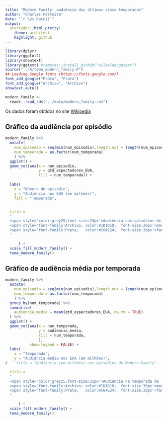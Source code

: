 ```yaml
---
title: "Modern Family: audiência das últimas cinco temporadas"
author: "Charles Ferreira"
date: "`r Sys.Date()`"
output:
  prettydoc::html_pretty:
    theme: architect
    highlight: github
---
```


```r
library(dplyr)
library(ggplot2)
library(showtext)
library(ggtext) #remotes::install_github("wilkelab/ggtext")
source("../R/tema_modern_family.R")
## Loading Google fonts (https://fonts.google.com/)
font_add_google("Prata", "Prata")
font_add_google("Archivo", "Archivo")
showtext_auto()
```


```r
modern_family <- 
  readr::read_rds("../data/modern_family.rds")
```

Os dados foram obtidos no site [Wikipedia](https://en.wikipedia.org/wiki/List_of_Modern_Family_episodes)

## Gráfico da audiência por episódio 

```r
modern_family %>%
  mutate(
    num_episodio = seq(min(num_episodio),length.out = length(num_episodio)),
    num_temporada = as.factor(num_temporada)
    ) %>%
  ggplot() +
  geom_col(aes(x = num_episodio, 
               y = qtd_espectadores_EUA,
               fill = num_temporada)) +
 
  labs(
    x = "Número do episódio",
    y = "Audiência nos EUA (em milhões)",
    fill = "Temporada",


  title = 
  "
  <span style='color:grey25;font-size:25px'>Audiência nos episódios de
  <span style='font-family:Archivo; color:#1D1D1D;  font-size:30px'>modern
  <span style='font-family:Prata;   color:#C64E24;  font-size:30px'>family
  "

      ) +
  scale_fill_modern_family() +
  tema_modern_family()

```

## Gráfico de audiência média por temporada 


```r
modern_family %>%
  mutate(
    num_episodio = seq(min(num_episodio),length.out = length(num_episodio)),
    num_temporada = as.factor(num_temporada)
    ) %>%
  group_by(num_temporada) %>%
  summarise(
    audiencia_media = mean(qtd_espectadores_EUA, na.rm = TRUE)
  ) %>%
  ggplot() +
  geom_col(aes(x = num_temporada, 
               y = audiencia_media,
               fill = num_temporada,
               ),
           show.legend = FALSE) +
  labs(
    x = "Temporada",
    y = "Audiência média nos EUA (em milhões)",
#    title = "Audiência (em milhões) nos episódios de Modern Family"

  title = 
  "
  <span style='color:grey25;font-size:25px'>Audiência na temporada de
  <span style='font-family:Archivo; color:#1D1D1D;  font-size:30px'>modern
  <span style='font-family:Prata;   color:#C64E24;  font-size:30px'>family
  "

      ) +
  scale_fill_modern_family() +
  tema_modern_family()


```

